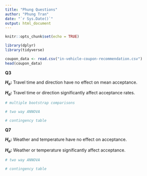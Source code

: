```yaml
---
title: "Phung Questions"
author: "Phung Tran"
date: "`r Sys.Date()`"
output: html_document
---
```


```r
knitr::opts_chunk$set(echo = TRUE)
```

```r
library(dplyr)
library(tidyverse)
```

```r
coupon_data <- read.csv("in-vehicle-coupon-recommendation.csv")
head(coupon_data)
```

**Q3**

**$H_o$:** Travel time and direction have no effect on mean acceptance.

**$H_a$:** Travel time or direction significantly affect acceptance rates.

```r
# multiple bootstrap comparisons
```

```r
# two way ANNOVA
```

```r
# contingency table
```

**Q7**

**$H_o$:** Weather and temperature have no effect on acceptance.

**$H_a$:** Weather or temperature significantly affect acceptance.

```r
# two way ANNOVA
```

```r
# contingency table
```



